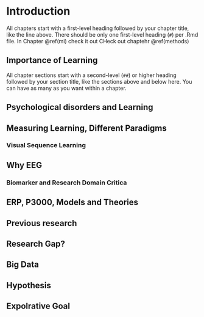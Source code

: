 # Introduction {#Intro}

All chapters start with a first-level heading followed by your chapter title, like the line above. There should be only one first-level heading (`#`) per .Rmd file.
In Chapter \@ref(mi) check it out
CHeck out chaptehr \@ref(methods)

## Importance of Learning

All chapter sections start with a second-level (`##`) or higher heading followed by your section title, like the sections above and below here. You can have as many as you want within a chapter.

## Psychological disorders and Learning

## Measuring Learning, Different Paradigms 

### Visual Sequence Learning 

## Why EEG 

### Biomarker and Research Domain Critica 

## ERP, P3000, Models and Theories

## Previous research
## Research Gap? 
## Big Data 
## Hypothesis 
## Expolrative Goal 

